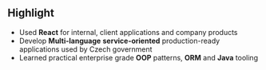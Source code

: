 ## **Highlight**

- Used **React** for internal, client applications and company products
- Develop **Multi-language** **service-oriented** production-ready applications used by Czech government
- Learned practical enterprise grade **OOP** patterns, **ORM** and **Java** tooling
